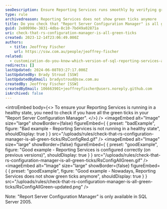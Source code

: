 ```yaml
---
seoDescription: Ensure Reporting Services runs smoothly by verifying green ticks in Report Server Configuration Manager.
type: rule
archivedreason: Reporting Services does not show green ticks anymore
title: Do you check that "Report Server Configuration Manager" is all green ticks?
guid: 2e80090e-3831-4dba-8c10-7bd49a02871a
uri: check-that-rs-configuration-manager-is-all-green-ticks
created: 2023-12-14T23:06:49.000Z
authors:
  - title: Jeoffrey Fischer
    url: https://ssw.com.au/people/jeoffrey-fischer
related:
  - customization-do-you-know-which-version-of-sql-reporting-services-and-visual-studio-you-are-using
redirects: []
lastUpdated: 2024-06-08T03:27:17.000Z
lastUpdatedBy: Brady Stroud [SSW]
lastUpdatedByEmail: bradystroud@ssw.com.au
createdBy: Jeoffrey Fischer [SSW]
createdByEmail: 106663901+jeoffreyfischer@users.noreply.github.com
isArchived: false
---
```


<introEmbed
  body={<>
To ensure your Reporting Services is running in a healthy state, you need to check if you have all the green ticks in your "Report Server Configuration Manager".
  </>}
/>
<imageEmbed
  alt="Image"
  size="large"
  showBorder={false}
  figureEmbed={ {
    preset: "badExample",
    figure: "Bad example - Reporting Services is not running in a healthy state",
    shouldDisplay: true
  } }
  src="/uploads/rules/check-that-rs-configuration-manager-is-all-green-ticks/RsConfigRed.gif"
/>
<imageEmbed
  alt="Image"
  size="large"
  showBorder={false}
  figureEmbed={ {
    preset: "goodExample",
    figure: "Good example - Reporting Services is configured correctly (on previous versions)",
    shouldDisplay: true
  } }
  src="/uploads/rules/check-that-rs-configuration-manager-is-all-green-ticks/RsConfigAllGreen.gif"
/>
<imageEmbed
  alt="Image"
  size="large"
  showBorder={false}
  figureEmbed={ {
    preset: "goodExample",
    figure: "Good example - Nowadays, Reporting Services does not show green ticks anymore",
    shouldDisplay: true
  } }
  src="/uploads/rules/check-that-rs-configuration-manager-is-all-green-ticks/RsConfigAllGreen-updated.png"
/>

Note: "Report Server Configuration Manager" is only available in SQL Server 2005.
